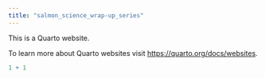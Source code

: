 ```yaml
---
title: "salmon_science_wrap-up_series"
---
```


This is a Quarto website.

To learn more about Quarto websites visit <https://quarto.org/docs/websites>.

```r
1 + 1
```
